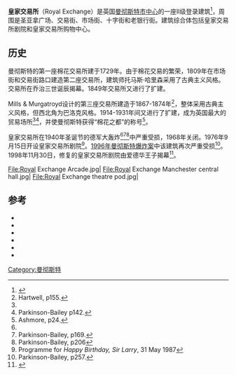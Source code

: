 {{Infobox Historic building
|name = 皇家交易所
|image = Royal Exchange Building.jpg
|location = 英国[[曼彻斯特|曼彻斯特]]
|architect = Bradshaw, Gass and Hope
|construction_start_date = 1914
|completion_date = 1921
|style = 古典、巴洛克
}}
'''皇家交易所'''（Royal Exchange）是英国[[曼彻斯特市中心|曼彻斯特市中心]]的一座II级登录建筑<ref name = "NHLE">{{National Heritage List for England |num= 1200826|desc= Former Royal Exchange |access-date= 2012-10-31 |mode=cs2}}</ref>，周围是圣亚拿广场、交易街、市场街、十字街和老银行街。建筑综合体包括皇家交易所剧院和皇家交易所购物中心。

==历史==
曼彻斯特的第一座棉花交易所建于1729年。由于棉花交易的繁荣，1809年在市场街和交易街路口建造第二座交易所，建筑师托马斯·哈里森采用了古典主义风格。交易所在乔治三世诞辰揭幕。1849年交易所又进行了扩建。

Mills & Murgatroyd设计的第三座交易所建造于1867-1874年<ref name=H155>Hartwell, p155.</ref>，整体采用古典主义风格，但西北角为巴洛克风格。1914-1931年间又进行了扩建，成为英国最大的贸易场所<ref name="H155"/><ref name=PB142>Parkinson-Bailey p142.</ref>，并使曼彻斯特获得“棉花之都”的称号<ref>Ashmore, p24.</ref>。

皇家交易所在1940年圣诞节的德军大轰炸<ref name="H155" /><ref name=PB169>Parkinson-Bailey, p169.</ref><ref name=PB206>Parkinson-Bailey, p206</ref>中严重受损，1968年关闭。1976年9月15日开设皇家交易所剧院<ref>Programme for ''Happy Birthday, Sir Larry'', 31 May 1987</ref>。[[1996年曼彻斯特爆炸案|1996年曼彻斯特爆炸案]]中该建筑再次严重受损<ref name=PB257>Parkinson-Bailey, p257.</ref>。1998年11月30日，修复的皇家交易所剧院由爱德华王子揭幕<ref name="hindle">{{cite web|url=http://www.cix.co.uk/~shutters/reviews/98078.htm|accessdate=20 May 2012|title=Review of Hindle Wakes/So Special|archive-url=https://web.archive.org/web/20160304221645/http://www.cix.co.uk/~shutters/reviews/98078.htm|archive-date=2016-03-04|dead-url=yes}}</ref>。
<gallery>
File:Royal Exchange Arcade.jpg|
File:Royal Exchange Manchester central hall.jpg|
File:Royal Exchange theatre pod.jpg|
</gallery>

==参考==
{{reflist|33em}}
*{{cite book |last=Ashmore|first=Owen|title= Industrial Archaeology of Lancashire|url=https://archive.org/details/theindustrialarch0000unse|publisher=David & Charles|isbn=  0-7153-4339-4 |year=1969}}
*{{cite book | last = Hartwell | first = Clare | title = Pevsner Architectural Guides: Manchester | publisher = Penguin Books | location = London | isbn = 0-14-071131-7 | year = 2001 }}
*{{cite book | author = Braham Murray | title = The Worst It Can Be Is a Disaster | url = https://archive.org/details/worstitcanbeisdi0000murr | publisher = Methuen Drama |location = London | isbn = 978-0-7136-8490-2 | year = 2007}}
*{{cite book | last = Parkinson-Bailey | first = John J | title = Manchester: an Architectural History | publisher = Manchester University Press | location = Manchester | isbn = 0-7190-5606-3 | pages =  | chapter =  | quote = | year = 2000 }}
*{{cite book | last = Scott | first = RDH | title = The Biggest Room in the World: A Short History of the Royal Exchange | publisher = Royal Exchange Theatre Trust | isbn = 978-0-85972-033-5 | year = 1976}}
*{{cite book | title = The Royal Exchange Theatre Company Words & Pictures 1976–1998 | publisher = The Royal Exchange Theatre Company Limited | location = | isbn = 0-9512017-1-9 | year = 1998 }}
{{Coord|53.4825|-2.2444|display=title}}
[[Category:曼彻斯特|Category:曼彻斯特]]